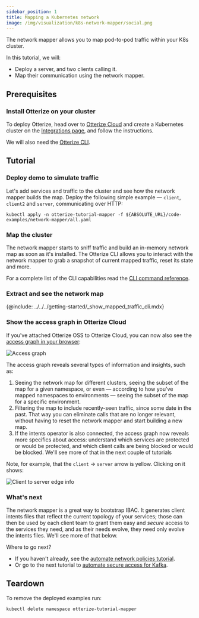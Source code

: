 ```yaml
---
sidebar_position: 1
title: Mapping a Kubernetes network
image: /img/visualization/k8s-network-mapper/social.png
---
```



The network mapper allows you to map pod-to-pod traffic within your K8s cluster.

In this tutorial, we will:

- Deploy a server, and two clients calling it.
- Map their communication using the network mapper.

## Prerequisites

### Install Otterize on your cluster
To deploy Otterize, head over to [Otterize Cloud](https://app.otterize.com) and create a Kubernetes cluster on the [Integrations page](https://app.otterize.com/integrations), and follow the instructions.

We will also need the [Otterize CLI](/overview/installation#install-the-otterize-cli).

## Tutorial

### Deploy demo to simulate traffic

Let's add services and traffic to the cluster and see how the network mapper builds the map.
Deploy the following simple example &mdash; `client`, `client2` and `server`, communicating over HTTP:

```shell
kubectl apply -n otterize-tutorial-mapper -f ${ABSOLUTE_URL}/code-examples/network-mapper/all.yaml
```

### Map the cluster

The network mapper starts to sniff traffic and build an in-memory network map as soon as it's installed.
The Otterize CLI allows you to interact with the network mapper to grab a snapshot of current mapped traffic,
reset its state and more.

For a complete list of the CLI capabilities read the [CLI command reference](/reference/cli/#network-mapper).

### Extract and see the network map

{@include: ../../../getting-started/_show_mapped_traffic_cli.mdx}

### Show the access graph in Otterize Cloud

If you've attached Otterize OSS to Otterize Cloud, you can now also see the [access graph in your browser](https://app.otterize.com):

![Access graph](/img/quick-tutorials/network-mapper/otterize-tutorial-access-graph.png)

The access graph reveals several types of information and insights, such as:

1. Seeing the network map for different clusters, seeing the subset of the map for a given namespace, or even &mdash; according to how you've mapped namespaces to environments &mdash; seeing the subset of the map for a specific environment.
2. Filtering the map to include recently-seen traffic, since some date in the past. That way you can eliminate calls that are no longer relevant, without having to reset the network mapper and start building a new map.
3. If the intents operator is also connected, the access graph now reveals more specifics about access: understand which services are protected or would be protected, and which client calls are being blocked or would be blocked. We'll see more of that in the next couple of tutorials

Note, for example, that the `client` &rightarrow; `server` arrow is yellow. Clicking on it shows:

<img
  src="/img/quick-tutorials/network-mapper/otterize-tutorial-access-graph-edge-info-modal.png"
  alt="Client to server edge info"
/>

### What's next

The network mapper is a great way to bootstrap IBAC. It generates client intents files that reflect
the current topology of your services; those can then be used by each client team to grant them easy
and _secure_ access to the services they need, and as their needs evolve, they need only evolve
the intents files. We'll see more of that below.

Where to go next?

- If you haven't already, see the [automate network policies tutorial](/features/network-mapping-network-policies/tutorials/k8s-network-policies).
- Or go to the next tutorial to [automate secure access for Kafka](/features/kafka/tutorials/k8s-kafka-mtls).

## Teardown

To remove the deployed examples run:

```bash
kubectl delete namespace otterize-tutorial-mapper
```

